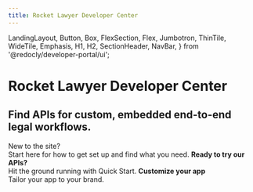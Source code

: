 ```yaml
---
title: Rocket Lawyer Developer Center
---
```


  LandingLayout,
  Button,
  Box,
  FlexSection,
  Flex,
  Jumbotron,
  ThinTile,
  WideTile,
  Emphasis,
  H1,
  H2,
  SectionHeader,
  NavBar,
} from '@redocly/developer-portal/ui';



<Jumbotron py="1px">
  <NavBar location={props.location} standalone={false} />
  <H1>Rocket Lawyer Developer Center</H1>
  <H2>Find APIs for custom, embedded end-to-end legal workflows.</H2>
</Jumbotron>
<Box my={40}>
  <FlexSection justifyContent="space-around" flexWrap="wrap">
    <ThinTile to="developer-portal/welcome-guide.md" icon={bookManagementIcon} header="Welcome Guide">
       <Emphasis>New to the site?</Emphasis><br/>
       Start here for how to get set up and find what you need.
    </ThinTile>
    <ThinTile to="developer-portal/quick-starts.mdx" icon={launchFastIcon} header="Quick Starts">
       <b>Ready to try our APIs?</b><br/>
       Hit the ground running with Quick Start.
    </ThinTile>
    <ThinTile to="developer-portal/customize-ux-products.md" icon={paintIcon} header="UI Customizations">
       <b>Customize your app</b><br/>
       Tailor your app to your brand.
     </ThinTile>
  </FlexSection>
</Box>



